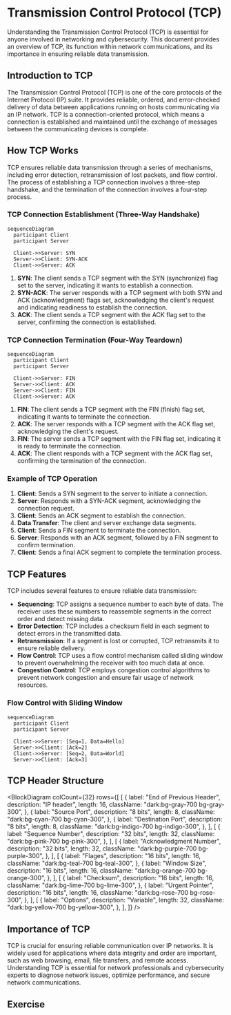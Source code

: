 
# Transmission Control Protocol (TCP)

Understanding the Transmission Control Protocol (TCP) is essential for anyone involved in networking and cybersecurity. This document provides an overview of TCP, its function within network communications, and its importance in ensuring reliable data transmission.

## Introduction to TCP

The Transmission Control Protocol (TCP) is one of the core protocols of the Internet Protocol (IP) suite. It provides reliable, ordered, and error-checked delivery of data between applications running on hosts communicating via an IP network. TCP is a connection-oriented protocol, which means a connection is established and maintained until the exchange of messages between the communicating devices is complete.

## How TCP Works

TCP ensures reliable data transmission through a series of mechanisms, including error detection, retransmission of lost packets, and flow control. The process of establishing a TCP connection involves a three-step handshake, and the termination of the connection involves a four-step process.

### TCP Connection Establishment (Three-Way Handshake)

```mermaid
sequenceDiagram
  participant Client
  participant Server

  Client->>Server: SYN
  Server->>Client: SYN-ACK
  Client->>Server: ACK
```

1. **SYN**: The client sends a TCP segment with the SYN (synchronize) flag set to the server, indicating it wants to establish a connection.
2. **SYN-ACK**: The server responds with a TCP segment with both SYN and ACK (acknowledgment) flags set, acknowledging the client's request and indicating readiness to establish the connection.
3. **ACK**: The client sends a TCP segment with the ACK flag set to the server, confirming the connection is established.

### TCP Connection Termination (Four-Way Teardown)

```mermaid
sequenceDiagram
  participant Client
  participant Server

  Client->>Server: FIN
  Server->>Client: ACK
  Server->>Client: FIN
  Client->>Server: ACK
```

1. **FIN**: The client sends a TCP segment with the FIN (finish) flag set, indicating it wants to terminate the connection.
2. **ACK**: The server responds with a TCP segment with the ACK flag set, acknowledging the client's request.
3. **FIN**: The server sends a TCP segment with the FIN flag set, indicating it is ready to terminate the connection.
4. **ACK**: The client responds with a TCP segment with the ACK flag set, confirming the termination of the connection.

### Example of TCP Operation

1. **Client**: Sends a SYN segment to the server to initiate a connection.
2. **Server**: Responds with a SYN-ACK segment, acknowledging the connection request.
3. **Client**: Sends an ACK segment to establish the connection.
4. **Data Transfer**: The client and server exchange data segments.
5. **Client**: Sends a FIN segment to terminate the connection.
6. **Server**: Responds with an ACK segment, followed by a FIN segment to confirm termination.
7. **Client**: Sends a final ACK segment to complete the termination process.

## TCP Features

TCP includes several features to ensure reliable data transmission:

- **Sequencing**: TCP assigns a sequence number to each byte of data. The receiver uses these numbers to reassemble segments in the correct order and detect missing data.
- **Error Detection**: TCP includes a checksum field in each segment to detect errors in the transmitted data.
- **Retransmission**: If a segment is lost or corrupted, TCP retransmits it to ensure reliable delivery.
- **Flow Control**: TCP uses a flow control mechanism called sliding window to prevent overwhelming the receiver with too much data at once.
- **Congestion Control**: TCP employs congestion control algorithms to prevent network congestion and ensure fair usage of network resources.

### Flow Control with Sliding Window

```mermaid
sequenceDiagram
  participant Client
  participant Server

  Client->>Server: [Seq=1, Data=Hello]
  Server->>Client: [Ack=2]
  Client->>Server: [Seq=2, Data=World]
  Server->>Client: [Ack=3]
```

## TCP Header Structure

<BlockDiagram
  colCount={32}
  rows={[
    [
      {
        label: "End of Previous Header",
        description: "IP header",
        length: 16,
        className: "dark:bg-gray-700 bg-gray-300",
      },
      {
        label: "Source Port",
        description: "8 bits",
        length: 8,
        className: "dark:bg-cyan-700 bg-cyan-300",
      },
      {
        label: "Destination Port",
        description: "8 bits",
        length: 8,
        className: "dark:bg-indigo-700 bg-indigo-300",
      },
    ],
    [
      {
        label: "Sequence Number",
        description: "32 bits",
        length: 32,
        className: "dark:bg-pink-700 bg-pink-300",
      },
    ],
    [
      {
        label: "Acknowledgment Number",
        description: "32 bits",
        length: 32,
        className: "dark:bg-purple-700 bg-purple-300",
      },
    ],
    [
      {
        label: "Flages",
        description: "16 bits",
        length: 16,
        className: "dark:bg-teal-700 bg-teal-300",
      },
      {
        label: "Window Size",
        description: "16 bits",
        length: 16,
        className: "dark:bg-orange-700 bg-orange-300",
      },
    ],
    [
      {
        label: "Checksum",
        description: "16 bits",
        length: 16,
        className: "dark:bg-lime-700 bg-lime-300",
      },
      {
        label: "Urgent Pointer",
        description: "16 bits",
        length: 16,
        className: "dark:bg-rose-700 bg-rose-300",
      },
    ],
    [
      {
        label: "Options",
        description: "Variable",
        length: 32,
        className: "dark:bg-yellow-700 bg-yellow-300",
      },
    ],
  ]}
/>

## Importance of TCP

TCP is crucial for ensuring reliable communication over IP networks. It is widely used for applications where data integrity and order are important, such as web browsing, email, file transfers, and remote access. Understanding TCP is essential for network professionals and cybersecurity experts to diagnose network issues, optimize performance, and secure network communications.

## Exercise
